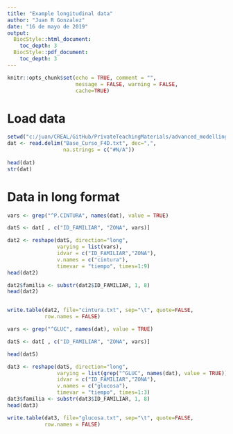 ```yaml
---
title: "Example longitudinal data"
author: "Juan R Gonzalez"
date: "16 de mayo de 2019"
output: 
  BiocStyle::html_document:
    toc_depth: 3
  BiocStyle::pdf_document:
    toc_depth: 3
---
```


```r
knitr::opts_chunk$set(echo = TRUE, comment = "",
                      message = FALSE, warning = FALSE,
                      cache=TRUE)
```


# Load data

```r
setwd("c:/juan/CREAL/GitHub/PrivateTeachingMaterials/advanced_modelling_R/data")
dat <- read.delim("Base_Curso_F4D.txt", dec=",", 
                  na.strings = c("#N/A"))
                    
head(dat)
str(dat)
```


# Data in long format

```r

vars <- grep("^P.CINTURA", names(dat), value = TRUE)

datS <- dat[ , c("ID_FAMILIAR", "ZONA", vars)]

dat2 <- reshape(datS, direction="long",
                varying = list(vars),
                idvar = c("ID_FAMILIAR","ZONA"),
                v.names = c("cintura"),
                timevar = "tiempo", times=1:9)
head(dat2)

dat2$familia <- substr(dat2$ID_FAMILIAR, 1, 8)
head(dat2)


write.table(dat2, file="cintura.txt", sep="\t", quote=FALSE,
            row.names = FALSE)
```


```r
vars <- grep("^GLUC", names(dat), value = TRUE)

datS <- dat[ , c("ID_FAMILIAR", "ZONA", vars)]

head(datS)

dat3 <- reshape(datS, direction="long",
                varying = list(grep("^GLUC", names(dat), value = TRUE)),
                idvar = c("ID_FAMILIAR","ZONA"),
                v.names = c("glucosa"),
                timevar = "tiempo", times=1:3)
dat3$familia <- substr(dat3$ID_FAMILIAR, 1, 8)
head(dat3)

write.table(dat3, file="glucosa.txt", sep="\t", quote=FALSE,
            row.names = FALSE)
```



